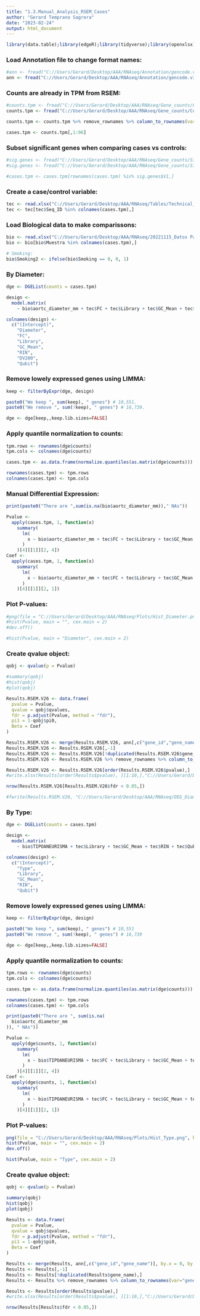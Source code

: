```yaml
---
title: "1.3.Manual_Analysis_RSEM_Cases"
author: "Gerard Temprano Sagrera"
date: "2023-02-24"
output: html_document
---
```


```r
library(data.table);library(edgeR);library(tidyverse);library(openxlsx);library(preprocessCore);library("org.Hs.eg.db");library(stats);library(qvalue);library(ggpubr)
```

### Load Annotation file to change format names:

```r
#ann <- fread("C://Users/Gerard/Desktop/AAA/RNAseq/Annotation/gencode.v26.annotation.fixed.gtf.gz")
ann <- fread("C://Users/Gerard/Desktop/AAA/RNAseq/Annotation/gencode.v34.annotation.fixed.gtf.gz")
```

### Counts are already in TPM from RSEM:

```r
#counts.tpm <- fread("C://Users/Gerard/Desktop/AAA/RNAseq/Gene_counts/Counts.RSEM.txt")
counts.tpm <- fread("C://Users/Gerard/Desktop/AAA/RNAseq/Gene_counts/Counts.RSEM.V34.txt")

counts.tpm <- counts.tpm %>% remove_rownames %>% column_to_rownames(var="V1")

cases.tpm <- counts.tpm[,1:96]
```

### Subset significant genes when comparing cases vs controls:

```r
#sig.genes <- fread("C://Users/Gerard/Desktop/AAA/RNAseq/Gene_counts/Significant_genes.txt", header = F)
#sig.genes <- fread("C://Users/Gerard/Desktop/AAA/RNAseq/Gene_counts/Significant_genes_smoking.txt", header = F)

#cases.tpm <- cases.tpm[rownames(cases.tpm) %in% sig.genes$V1,]
```

### Create a case/control variable:

```r
tec <- read.xlsx("C://Users/Gerard/Desktop/AAA/RNAseq/Tables/Technical_Complete.xlsx")
tec <- tec[tec$Seq_ID %in% colnames(cases.tpm),]
```

### Load Biological data to make comparissons:

```r
bio <- read.xlsx("C://Users/Gerard/Desktop/AAA/RNAseq/20221115_Datos Pacientes.xlsx")
bio <- bio[bio$Muestra %in% colnames(cases.tpm),]

# Smoking:
bio$Smoking2 <- ifelse(bio$Smoking == 0, 0, 1)
```

### By Diameter:

```r
dge <- DGEList(counts = cases.tpm)

design <-
  model.matrix(
    ~ bio$aortc_diameter_mm + tec$FC + tec$Library + tec$GC_Mean + tec$RIN + tec$DV200 + tec$Qubit)

colnames(design) <-
  c("(Intercept)",
    "Diameter",
    "FC",
    "Library",
    "GC_Mean",
    "RIN",
    "DV200",
    "Qubit")
```

### Remove lowely expressed genes using LIMMA:

```r
keep <- filterByExpr(dge, design)

paste0("We keep ", sum(keep), " genes") # 10,551.
paste0("We remove ", sum(!keep), " genes") # 16,739.

dge <- dge[keep,,keep.lib.sizes=FALSE]
```

### Apply quantile normalization to counts:

```r
tpm.rows <- rownames(dge$counts)
tpm.cols <- colnames(dge$counts)

cases.tpm <- as.data.frame(normalize.quantiles(as.matrix(dge$counts)))

rownames(cases.tpm) <- tpm.rows
colnames(cases.tpm) <- tpm.cols
```

### Manual Differential Expression:

```r
print(paste0("There are ",sum(is.na(bio$aortc_diameter_mm))," NAs"))

Pvalue <-
  apply(cases.tpm, 1, function(x)
    summary(
      lm(
        x ~ bio$aortc_diameter_mm + tec$FC + tec$Library + tec$GC_Mean + tec$RIN + tec$DV200 + tec$Qubit
      )
    )[4][[1]][2, 4])
Coef <-
  apply(cases.tpm, 1, function(x)
    summary(
      lm(
        x ~ bio$aortc_diameter_mm + tec$FC + tec$Library + tec$GC_Mean + tec$RIN + tec$DV200 + tec$Qubit
      )
    )[4][[1]][2, 1])
```


### Plot P-values:

```r
#png(file = "C://Users/Gerard/Desktop/AAA/RNAseq/Plots/Hist_Diameter.png", height = 10000, width = 10000, res = 1200)
#hist(Pvalue, main = "", cex.main = 2)
#dev.off()

#hist(Pvalue, main = "Diameter", cex.main = 2)
```

### Create qvalue object:

```r
qobj <- qvalue(p = Pvalue)
```

```r
#summary(qobj)
#hist(qobj)
#plot(qobj)
```

```r
Results.RSEM.V26 <- data.frame(
  pvalue = Pvalue,
  qvalue = qobj$qvalues,
  fdr = p.adjust(Pvalue, method = "fdr"),
  pi1 = 1-qobj$pi0,
  Beta = Coef
)

Results.RSEM.V26 <- merge(Results.RSEM.V26, ann[,c("gene_id","gene_name")], by.x = 0, by.y = "gene_id")
Results.RSEM.V26 <- Results.RSEM.V26[,-1]
Results.RSEM.V26 <- Results.RSEM.V26[!duplicated(Results.RSEM.V26$gene_name),]
Results.RSEM.V26 <- Results.RSEM.V26 %>% remove_rownames %>% column_to_rownames(var="gene_name")

Results.RSEM.V26 <- Results.RSEM.V26[order(Results.RSEM.V26$pvalue),]
#write.xlsx(Results[order(Results$pvalue), ][1:10,],"C://Users/Gerard/Desktop/AAA/RNAseq/TopTable.xlsx", rowNames = TRUE)

nrow(Results.RSEM.V26[Results.RSEM.V26$fdr < 0.05,])

#fwrite(Results.RSEM.V26, "C://Users/Gerard/Desktop/AAA/RNAseq/DEG_Diameter/RSEM.V34.txt", sep = "\t", row.names = T)
```


### By Type:

```r
dge <- DGEList(counts = cases.tpm)

design <-
  model.matrix(
    ~ bio$TIPOANEURISMA + tec$Library + tec$GC_Mean + tec$RIN + tec$Qubit)

colnames(design) <-
  c("(Intercept)",
    "Type",
    "Library",
    "GC_Mean",
    "RIN",
    "Qubit")
```

### Remove lowely expressed genes using LIMMA:

```r
keep <- filterByExpr(dge, design)

paste0("We keep ", sum(keep), " genes") # 10,551
paste0("We remove ", sum(!keep), " genes") # 16,739

dge <- dge[keep,,keep.lib.sizes=FALSE]
```

### Apply quantile normalization to counts:

```r
tpm.rows <- rownames(dge$counts)
tpm.cols <- colnames(dge$counts)

cases.tpm <- as.data.frame(normalize.quantiles(as.matrix(dge$counts)))

rownames(cases.tpm) <- tpm.rows
colnames(cases.tpm) <- tpm.cols
```

```r
print(paste0("There are ", sum(is.na(
  bio$aortc_diameter_mm
)), " NAs"))

Pvalue <-
  apply(dge$counts, 1, function(x)
    summary(
      lm(
        x ~ bio$TIPOANEURISMA + tec$FC + tec$Library + tec$GC_Mean + tec$RIN + tec$DV200 + tec$Qubit
      )
    )[4][[1]][2, 4])
Coef <-
  apply(dge$counts, 1, function(x)
    summary(
      lm(
        x ~ bio$TIPOANEURISMA + tec$FC + tec$Library + tec$GC_Mean + tec$RIN + tec$DV200 + tec$Qubit
      )
    )[4][[1]][2, 1])
```


### Plot P-values:

```r
png(file = "C://Users/Gerard/Desktop/AAA/RNAseq/Plots/Hist_Type.png", height = 10000, width = 10000, res = 1200)
hist(Pvalue, main = "", cex.main = 2)
dev.off()

hist(Pvalue, main = "Type", cex.main = 2)
```

### Create qvalue object:

```r
qobj <- qvalue(p = Pvalue)
```

```r
summary(qobj)
hist(qobj)
plot(qobj)
```

```r
Results <- data.frame(
  pvalue = Pvalue,
  qvalue = qobj$qvalues,
  fdr = p.adjust(Pvalue, method = "fdr"),
  pi1 = 1-qobj$pi0,
  Beta = Coef
)

Results <- merge(Results, ann[,c("gene_id","gene_name")], by.x = 0, by.y = "gene_id")
Results <- Results[,-1]
Results <- Results[!duplicated(Results$gene_name),]
Results <- Results %>% remove_rownames %>% column_to_rownames(var="gene_name")

Results <- Results[order(Results$pvalue),]
#write.xlsx(Results[order(Results$pvalue), ][1:10,],"C://Users/Gerard/Desktop/AAA/RNAseq/TopTable.xlsx", rowNames = TRUE)

nrow(Results[Results$fdr < 0.05,])
```









